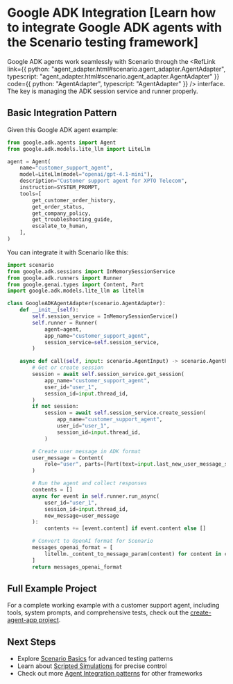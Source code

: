 
# Google ADK Integration [Learn how to integrate Google ADK agents with the Scenario testing framework]

Google ADK agents work seamlessly with Scenario through the <RefLink link={{ python: "agent_adapter.html#scenario.agent_adapter.AgentAdapter", typescript: "agent_adapter.html#scenario.agent_adapter.AgentAdapter" }} code={{ python: "AgentAdapter", typescript: "AgentAdapter" }} /> interface. The key is managing the ADK session service and runner properly.

## Basic Integration Pattern

Given this Google ADK agent example:

```python
from google.adk.agents import Agent
from google.adk.models.lite_llm import LiteLlm

agent = Agent(
    name="customer_support_agent",
    model=LiteLlm(model="openai/gpt-4.1-mini"),
    description="Customer support agent for XPTO Telecom",
    instruction=SYSTEM_PROMPT,
    tools=[
        get_customer_order_history,
        get_order_status,
        get_company_policy,
        get_troubleshooting_guide,
        escalate_to_human,
    ],
)
```

You can integrate it with Scenario like this:

```python
import scenario
from google.adk.sessions import InMemorySessionService
from google.adk.runners import Runner
from google.genai.types import Content, Part
import google.adk.models.lite_llm as litellm

class GoogleADKAgentAdapter(scenario.AgentAdapter):
    def __init__(self):
        self.session_service = InMemorySessionService()
        self.runner = Runner(
            agent=agent,
            app_name="customer_support_agent",
            session_service=self.session_service,
        )

    async def call(self, input: scenario.AgentInput) -> scenario.AgentReturnTypes:
        # Get or create session
        session = await self.session_service.get_session(
            app_name="customer_support_agent",
            user_id="user_1",
            session_id=input.thread_id,
        )
        if not session:
            session = await self.session_service.create_session(
                app_name="customer_support_agent",
                user_id="user_1",
                session_id=input.thread_id,
            )

        # Create user message in ADK format
        user_message = Content(
            role="user", parts=[Part(text=input.last_new_user_message_str())]
        )

        # Run the agent and collect responses
        contents = []
        async for event in self.runner.run_async(
            user_id="user_1",
            session_id=input.thread_id,
            new_message=user_message
        ):
            contents += [event.content] if event.content else []

        # Convert to OpenAI format for Scenario
        messages_openai_format = [
            litellm._content_to_message_param(content) for content in contents
        ]
        return messages_openai_format
```

## Full Example Project

For a complete working example with a customer support agent, including tools, system prompts, and comprehensive tests, check out the [create-agent-app project](https://github.com/langwatch/create-agent-app/blob/main/google_adk_example/tests/test_customer_support_agent.py).

## Next Steps

- Explore [Scenario Basics](/basics/concepts) for advanced testing patterns
- Learn about [Scripted Simulations](/basics/scripted-simulations) for precise control
- Check out more [Agent Integration patterns](/agent-integration) for other frameworks